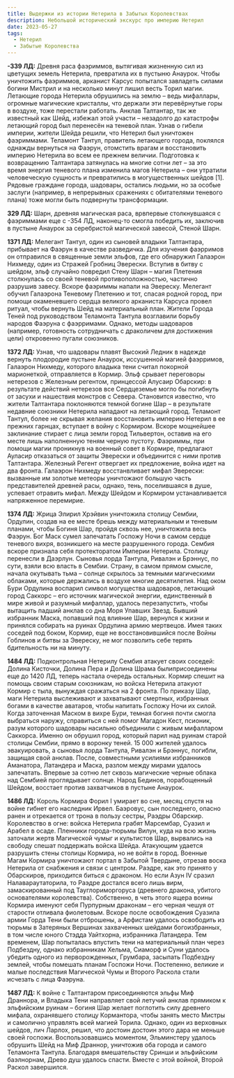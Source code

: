 ```yaml
---
title: Выдержки из истории Нетерила в Забытых Королевствах
description: Небольшой исторический экскурс про империю Нетерил
date: 2023-05-27
tags:
  - Нетерил
  - Забытые Королевства
---
```


**-339 ЛД:** Древня раса фаэриммов, вытягивая жизненную сил из цветущих земель Нетерила, превратила их в пустыню Анаурок. Чтобы уничтожить фаэриммов, арканист Карсус попытался завладеть силами богини Мистрил и на несколько минут лишил весть Торил магии. Летающие города Нетерила обрушились на землю – ведь мифаллары, огромные магические кристаллы, что держали эти перевёрнутые горы в воздухе, тоже перестали работать. Анклав Талтантар, так же известный как Шейд, избежал этой участи – незадолго до катастрофы летающий город был перенесён на теневой план. Узнав о гибели империи, жители Шейда решили, что Нетерил был уничтожен фаэриммами. Теламонт Тантул, правитель летающего города, поклялся однажды вернуться на Фаэрун, отомстить врагам и восстановить империю Нетерила во всем ее прежнем величии. Подготовка к возвращению Талтантара затянулась на многие сотни лет – за это время энергия теневого плана изменила магов Нетерила – они утратили человеческую сущность и превратились в могущественных шейдов [1]. Рядовые граждане города, шадовары, остались людьми, но за особые заслуги (например, в непрерывных сражениях с обитателями теневого плана) тоже могли быть подвернуты трансформации.

**329 ЛД:** Шарн, древняя магическая раса, врвпервые столкнувшаяся с фаэриммами еще с -354 ЛД, наконец-то смогла победить их, заключив в пустыне Анаурок за серебристой магической завесой, Стеной Шарн.

**1371 ЛД:** Мелегант Тантул, один из сыновей владыки Талтантара, прибывает на Фаэрун в качестве разведичка. Для изучения фаэрримов он отправился в священные земли эльфов, где его обнаружил Галаэрон Нихмеду, один из Стражей Гробниц Эверески. Вступив в битву с шейдом, эльф случайно повредил Стену Шарн – магия Плетения столкнулась со своей теневой противоположностью, частично разрушив завесу. Вскоре фаэриммы напали на Эвереску. Мелегант обучил Галаэрона Теневому Плетению и тот, спасая родной город, при помощи окаменевшего сердца великого арканиста Карсуса провел ритуал, чтобы вернуть Шейд на материальный план. Жители Города Теней под руководством Теламонта Тантула возглавили борьбу народов Фаэруна с фаэрримами. Однако, методы шадоваров (например, готовность сотрудничать с драколичем для достижения цели) откровенно пугали союзников.

**1372 ЛД:** Узнав, что шадовары плавят Высокий Ледник в надежде вернуть плодородие пустыне Анаурок, иссушенной магией фаэрримов, Галаэрон Нихмеду, которого владыка тени считал покорной марионеткой, отправляется в Кормир. Эльф срывает переговоры нетерезов с Железным регентом, принцессой Алусаир Обарскир: в результате действий нетерезов все Сердцеземье могло бы погибнуть от засухи и нашествия монстров с Севера. Становится известно, что жители Талтантара поклоняются темной богине Шар – в результате недавние союзники Нетерила нападают на летающий город. Теламонт Тантул, более не скрывая желания восстановить империю Нетерил в ее прежних гарнцах, вступает в войну с Кормиром. Вскоре мощнейшее заклинание стирает с лица земли город Тильвертон, оставив на его месте лишь наполненную теням черную пустоту. Фаэриммы, при помощи магии проникнув на военный совет в Кормире, предлагают Ауласир отказаться от защиты Эверески и объединится с ними против Талтантара. Железный Регент отвергает их предложение, война идет на два фронта. Галаэрон Нихмеду восстанвливает мифал Эверески: вызванные им золотые метеоры уничтожают большую часть представителей древней расы, однако, тень, поселившаяся в душе, успевает отравить мифал. Между Шейдом и Кормиром устанавливается напряженное перемирие.

**1374 ЛД:** Жрица Элирил Хрэйвин уничтожила столицу Сембии, Ордулин, создав на ее месте брешь между материальным и теневым планами, чтобы Богиня Шар, пройдя сквозь нее, уничтожила весь Фаэрун. Бог Маск сумел запечатать Госпожу Ночи в самом сердце теневого вихря, возникшего на месте разрушенного города. Сембия вскоре признала себя протекторатом Империи Нетерила. Столицу перенесли в Даэрлун. Сыновья лорда Тантула, Ривалэн и Брэннус, по сути, взяли всю власть в Сембии. Страну, в самом прямом смысле, начала окутывать тьма – солнце скрылось за темными магическими облаками, которые держались в воздухе многие десятилетия. Над оком Бури Ордулина воспарил символ могущества шадоваров, летающий город Саккорс – его источник магической энергии, единственный в мире живой и разумный мифаллар, удалось перезапустить, чтобы вытащить падший анклав со дна Моря Упавших Звезд. Бывший избранник Маска, попавший под влияние Шар, вернулся к жизни и принялся собирать на руинах Ордулина армию мертвецов. Имея таких соседей под боком, Кормир, еще не восстановившийся после Войны Гоблинов и битвы за Эвереску, не мог позволить себе терять бдительность ни на минуту.

**1484 ЛД:** Подконтрольная Нетерилу Сембия атакует своих соседей: Долина Кисточки, Долина Пера и Долина Шрама былиприсоединены еще до 1420 ЛД, теперь настала очередь остальных. Кормир спешит на помощь своим старым союзникам, но войска Нетерила атакуют Кормир с тыла, вынуждая сражаться на 2 фронта. По приказу Шар, маги Нетерила выслеживают и захватывают смертных, избранных богами в качестве аватаров, чтобы напитать Госпожу Ночи их силой. Когда заточенная Маском в вихре Бури, темная богиня почти смогла выбраться наружу, справиться с ней помог Магадон Кест, псионик, разум которого шадовары насильно объединили с живым мифалларом Саккорса. Именно он обрушил город, который парил над руинам старой столицы Сембии, прямо в воронку теней. 15 000 жителей удалось эвакуировать, а сыновья лорда Тантула, Ривалэн и Брэннус, погибли, защищая свой анклав. После, совместными усилиями избранников Аманатора, Латандера и Маска, разлом между мирами удалось запечатать. Впервые за сотню лет сквозь магические черные облака над Сембией проглядывает солнце. Народ Бединов, порабощенный Шейдом, восстает против захватчиков в пустыне Анаурок.

**1486 ЛД:** Король Кормира Форил I умирает во сне, месяц спустя на войне гибнет его наследник Ирвел. Баэровус, сын последнего, опасно ранен и отрекается от трона в пользу сестры, Раэдры Обарскир. Королевство в огне: войска Нетерила грабят Марсембар, Суазил и Арабел в осаде. Пленники города-тюрьмы Вилун, куда на всю жизнь заточали жертв Магической чумыг и культистов Шар, вырвались на свободу спешат поддержать войска Шейда. Атакующим удается разрушить стены столицы Кормира, но не войти в город. Военные Магам Кормира уничтожают портал в Забытой Твердыне, отрезав воска Нетерила от снабжения и связи с центром. Раэдре, как это принято у Обарскиров, приходится биться с драконом. Но если Азун IV сразил Налавараутаторила, то Раэдре достался всего лишь вирм, замаскированный под Тауглориморгоруса (древнего дракона, убитого основателями королевства). Собственно, в четь этого ящера воины Кормира именуют себя Пурпурным драконам – его черная чешуя от старости отливала фиолетовым. Вскоре после освобождения Суазила армии Горда Тени были отброшены, а Арфистам удалось освободить из тюрьмы в Затеряных Вершинах захваченных шейдами богоизбранных, в том числе юного Стэдда Уайтхорна, избранника Латандера. Тем временем, Шар попыталась впустить тени на материальный план через Подбездну, однако избранникам Хельма, Сиаморф и Суни удалось убедить одного из перворожденных, Грумбара, засыпать Подбездну землей, чтобы помешать планам Госпожи Ночи. Постепенно, великие и малые последствия Магической Чумы и Второго Раскола стали исчезать с лица Фаэруна.

**1487 ЛД:** К войне с Талтантаром присоединяются эльфы Миф Драннора, и Владыка Тени направляет свой летучий анклав прямиком к эльфийским руинам – богиня Шар желает поглотить силу древнего мифала, охранявшего столицу Кормантора, чтобы занять место Мистры и самолично управлять всей магией Торила. Однако, один из верховных шейдов, лич Ларлох, решил, что достоин достоин этого дара не меньше своей госпожи. Воспользовавшись моментом, Эльминстеру удалось обрушить Шейд на Миф Драннор, уничтожив оба города и самого Теламонта Тантула. Благодаря вмешательству Сринши и эльфийским баэлнорнам, Древо душ удалось спасти. Вместе с этой войной, Второй Раскол завершился.
